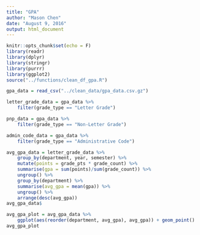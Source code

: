 ```yaml
---
title: "GPA"
author: "Mason Chen"
date: "August 9, 2016"
output: html_document
---
```


```r
knitr::opts_chunk$set(echo = F)
library(readr)
library(dplyr)
library(stringr)
library(purrr)
library(ggplot2)
source("../functions/clean_df_gpa.R")
```

```r
gpa_data = read_csv("../clean_data/gpa_data.csv.gz")

letter_grade_data = gpa_data %>%
    filter(grade_type == "Letter Grade")

pnp_data = gpa_data %>%
    filter(grade_type == "Non-Letter Grade")

admin_code_data = gpa_data %>%
    filter(grade_type == "Administrative Code")
```

```r
avg_gpa_data = letter_grade_data %>%
    group_by(department, year, semester) %>%
    mutate(points = grade_pts * grade_count) %>%
    summarise(gpa = sum(points)/sum(grade_count)) %>%
    ungroup() %>%
    group_by(department) %>%
    summarise(avg_gpa = mean(gpa)) %>%
    ungroup() %>%
    arrange(desc(avg_gpa))
avg_gpa_data$

avg_gpa_plot = avg_gpa_data %>%
    ggplot(aes(reorder(department, avg_gpa), avg_gpa)) + geom_point()
avg_gpa_plot
```


